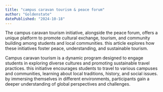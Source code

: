 ```yaml
---
title: "campus caravan tourism & peace forum"
author: "Goldenstate"
datePublished: "2024-10-18"
---
```


The campus caravan tourism initiative, alongside the peace forum, offers a unique platform to promote cultural exchange, tourism, and community building among students and local communities. this article explores how these initiatives foster peace, understanding, and sustainable tourism.

Campus caravan tourism is a dynamic program designed to engage students in exploring diverse cultures and promoting sustainable travel practices. this initiative encourages students to travel to various campuses and communities, learning about local traditions, history, and social issues. by immersing themselves in different environments, participants gain a deeper understanding of global perspectives and challenges.